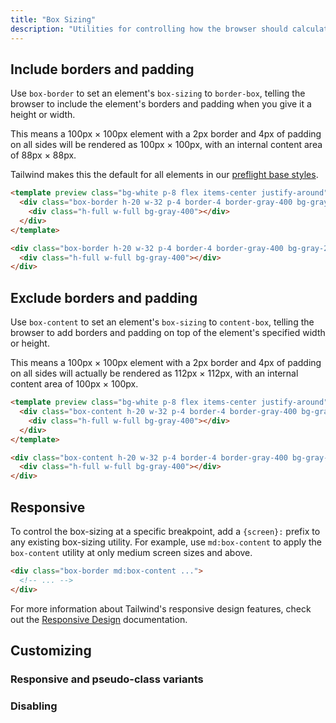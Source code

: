 ```yaml
---
title: "Box Sizing"
description: "Utilities for controlling how the browser should calculate an element's total size."
---
```




## Include borders and padding

Use `box-border` to set an element's `box-sizing` to `border-box`, telling the browser to include the element's borders and padding when you give it a height or width.

This means a 100px &times; 100px element with a 2px border and 4px of padding on all sides will be rendered as 100px &times; 100px, with an internal content area of 88px &times; 88px.

Tailwind makes this the default for all elements in our [preflight base styles](/docs/preflight).

```html
<template preview class="bg-white p-8 flex items-center justify-around">
  <div class="box-border h-20 w-32 p-4 border-4 border-gray-400 bg-gray-200">
    <div class="h-full w-full bg-gray-400"></div>
  </div>
</template>

<div class="box-border h-20 w-32 p-4 border-4 border-gray-400 bg-gray-200">
  <div class="h-full w-full bg-gray-400"></div>
</div>
```

## Exclude borders and padding

Use `box-content` to set an element's `box-sizing` to `content-box`, telling the browser to add borders and padding on top of the element's specified width or height.

This means a 100px &times; 100px element with a 2px border and 4px of padding on all sides will actually be rendered as 112px &times; 112px, with an internal content area of 100px &times; 100px.

```html
<template preview class="bg-white p-8 flex items-center justify-around">
  <div class="box-content h-20 w-32 p-4 border-4 border-gray-400 bg-gray-200">
    <div class="h-full w-full bg-gray-400"></div>
  </div>
</template>

<div class="box-content h-20 w-32 p-4 border-4 border-gray-400 bg-gray-200">
  <div class="h-full w-full bg-gray-400"></div>
</div>
```

## Responsive

To control the box-sizing at a specific breakpoint, add a `{screen}:` prefix to any existing box-sizing utility. For example, use `md:box-content` to apply the `box-content` utility at only medium screen sizes and above.

```html
<div class="box-border md:box-content ...">
  <!-- ... -->
</div>
```

For more information about Tailwind's responsive design features, check out the [Responsive Design](/docs/responsive-design) documentation.

## Customizing

### Responsive and pseudo-class variants

<Variants plugin="boxSizing" name="box-sizing" />

### Disabling

<Disabling plugin="boxSizing" name="box-sizing" />
